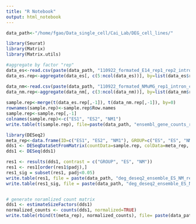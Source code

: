 ```yaml
---
title: "R Notebook"
output: html_notebook
---
```


```r

data_path<-"/home/fgao/Data_single_cell/Cai_Lab/DEG_cell_lines/"

library(Seurat)
library(Matrix)
library(Matrix.utils)

#aggregate by factor "rep"
data_es<-read.csv(paste(data_path, "110922_formated_E14_rep1_rep2_intron_count.csv", sep=""), header=T, row.names=1, check.names = FALSE)
data_es.rep<-aggregate(data_es[, c(5:ncol(data_es))], by=list(data_es$rep), sum)

data_nm<-read.csv(paste(data_path, "110922_formated_NMuMG_rep1_intron_count.csv", sep=""), header=T, row.names=1, check.names = FALSE)
data_nm.rep<-aggregate(data_nm[, c(3:ncol(data_nm))], by=list(data_nm$rep), sum)
  
sample.rep<-merge(t(data_es.rep[,-1]), t(data_nm.rep[,-1]), by=0)
rownames(sample.rep)<-sample.rep$Row.names
sample.rep<-sample.rep[,-1]
colnames(sample.rep)<-c("ES1", "ES2", "NM1")
write.table(t(sample.rep), file=paste(data_path, "ensembl_gene_counts_rep.txt", sep=""), quote=F, sep="\t")

library(DESeq2)  
meta_rep<-data.frame(ID=c("ES1", "ES2", "NM1"), GROUP=c("ES", "ES", "NM"))
dds1 <- DESeqDataSetFromMatrix(countData=sample.rep, colData=meta_rep, design=~GROUP)
dds1 <- DESeq(dds1)

res1 <- results(dds1, contrast = c("GROUP", "ES", "NM"))
res1 <- res1[order(res1$padj),]
res1_sig = subset(res1, padj<0.05)
write.table(res1, file = paste(data_path, "deg_deseq2_ensemble_ES_NM_rep.txt", sep=""), quote=F, sep="\t")
write.table(res1_sig, file = paste(data_path, "deg_deseq2_ensemble_ES_NM_sig_rep.txt", sep=""), quote=F, sep="\t")


# generate noramlized count matrix
dds1 <- estimateSizeFactors(dds1)
normalized_counts <- counts(dds1, normalized=TRUE)
write.table(rbind(t(meta_rep), normalized_counts), file= paste(data_path, "ensembl_gene_counts_normalized_rep.txt", sep=""), sep="\t", quote=F, col.names=F)

```



